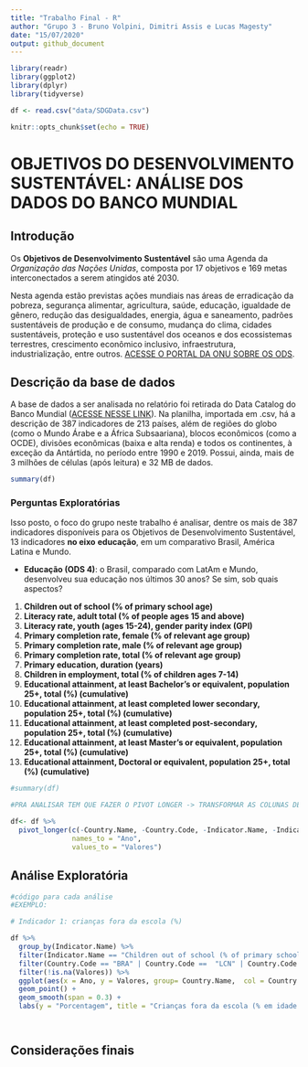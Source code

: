 ```yaml
---
title: "Trabalho Final - R"
author: "Grupo 3 - Bruno Volpini, Dimitri Assis e Lucas Magesty"
date: "15/07/2020"
output: github_document
---
```


```r
library(readr)
library(ggplot2)
library(dplyr)
library(tidyverse)

df <- read.csv("data/SDGData.csv")

knitr::opts_chunk$set(echo = TRUE)
```

# OBJETIVOS DO DESENVOLVIMENTO SUSTENTÁVEL: ANÁLISE DOS DADOS DO BANCO MUNDIAL

## Introdução

Os **Objetivos de Desenvolvimento Sustentável** são uma Agenda da _Organização das Nações Unidas_, composta por 17 objetivos e 169 metas interconectados a serem atingidos até 2030.

Nesta agenda estão previstas ações mundiais nas áreas de erradicação da pobreza, segurança alimentar, agricultura, saúde, educação, igualdade de gênero, redução das desigualdades, energia, água e saneamento, padrões sustentáveis de produção e de consumo, mudança do clima, cidades sustentáveis, proteção e uso sustentável dos oceanos e dos ecossistemas terrestres, crescimento econômico inclusivo, infraestrutura, industrialização, entre outros. [ACESSE O PORTAL DA ONU SOBRE OS ODS](https://www.un.org/sustainabledevelopment/sustainable-development-goals/).

## Descrição da base de dados

A base de dados a ser analisada no relatório foi retirada do Data Catalog do Banco Mundial ([ACESSE NESSE LINK](https://datacatalog.worldbank.org/dataset/sustainable-development-goals)). Na planilha, importada em .csv, há a descrição de 387 indicadores de 213 países, além de regiões do globo (como o Mundo Árabe e a África Subsaariana), blocos econômicos (como a OCDE), divisões econômicas (baixa e alta renda) e todos os continentes, à exceção da Antártida, no período entre 1990 e 2019. Possui, ainda, mais de 3 milhões de células (após leitura) e 32 MB de dados.

```r
summary(df)
```

### Perguntas Exploratórias

Isso posto, o foco do grupo neste trabalho é analisar, dentre os mais de 387 indicadores disponíveis para os Objetivos de Desenvolvimento Sustentável, 13 indicadores **no eixo** __educação__, em um comparativo Brasil, América Latina e Mundo.

- **Educação (ODS 4)**: o Brasil, comparado com LatAm e Mundo, desenvolveu sua educação nos últimos 30 anos? Se sim, sob quais aspectos?

1) __Children out of school (% of primary school age)__
2) __Literacy rate, adult total (% of people ages 15 and above)__
3) __Literacy rate, youth (ages 15-24), gender parity index (GPI)__
4) __Primary completion rate, female (% of relevant age group)__
5) __Primary completion rate, male (% of relevant age group)__
6) __Primary completion rate, total (% of relevant age group)__
7) __Primary education, duration (years)__
8) __Children in employment, total (% of children ages 7-14)__
9) __Educational attainment, at least Bachelor's or equivalent, population 25+, total (%) (cumulative)__
10) __Educational attainment, at least completed lower secondary, population 25+, total (%) (cumulative)__
11) __Educational attainment, at least completed post-secondary, population 25+, total (%) (cumulative)__
12) __Educational attainment, at least Master's or equivalent, population 25+, total (%) (cumulative)__
13) __Educational attainment, Doctoral or equivalent, population 25+, total (%) (cumulative)__


```r
#summary(df)

#PRA ANALISAR TEM QUE FAZER O PIVOT LONGER -> TRANSFORMAR AS COLUNAS DE ANO EM LINHAS PARA AS VARIÁVEIS

df<- df %>% 
  pivot_longer(c(-Country.Name, -Country.Code, -Indicator.Name, -Indicator.Code),
               names_to = "Ano",
               values_to = "Valores")
```

## Análise Exploratória

```r

#código para cada análise
#EXEMPLO:  

# Indicador 1: crianças fora da escola (%)

df %>%
  group_by(Indicator.Name) %>%
  filter(Indicator.Name == "Children out of school (% of primary school age)") %>%
  filter(Country.Code == "BRA" | Country.Code ==  "LCN" | Country.Code == "WLD") %>%
  filter(!is.na(Valores)) %>% 
  ggplot(aes(x = Ano, y = Valores, group= Country.Name,  col = Country.Name, fill=Country.Name))  + 
  geom_point() + 
  geom_smooth(span = 0.3) +
  labs(y = "Porcentagem", title = "Crianças fora da escola (% em idade escolar primária)")




```

## Considerações finais



